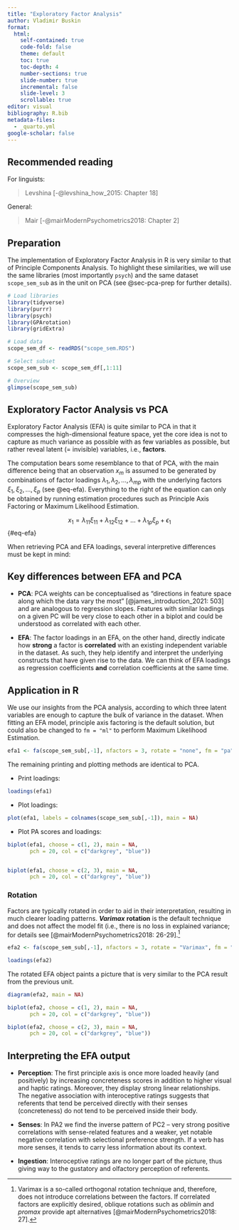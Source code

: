 ```yaml
---
title: "Exploratory Factor Analysis"
author: Vladimir Buskin
format:
  html:
    self-contained: true
    code-fold: false
    theme: default
    toc: true
    toc-depth: 4
    number-sections: true
    slide-number: true
    incremental: false
    slide-level: 3
    scrollable: true
editor: visual
bibliography: R.bib
metadata-files:
  - _quarto.yml
google-scholar: false
---
```


## Recommended reading

For linguists:

> Levshina [-@levshina_how_2015: Chapter 18]

General:

> Mair [-@mairModernPsychometrics2018: Chapter 2]

## Preparation

The implementation of Exploratory Factor Analysis in R is very similar
to that of Principle Components Analysis. To highlight these
similarities, we will use the same libraries (most importantly `psych`)
and the same dataset `scope_sem_sub` as in the unit on PCA (see
@sec-pca-prep for further details).

```r
# Load libraries
library(tidyverse)
library(purrr)
library(psych)
library(GPArotation)
library(gridExtra)

# Load data
scope_sem_df <- readRDS("scope_sem.RDS")

# Select subset
scope_sem_sub <- scope_sem_df[,1:11]

# Overview
glimpse(scope_sem_sub)
```

## Exploratory Factor Analysis vs PCA

Exploratory Factor Analysis (EFA) is quite similar to PCA in that it
compresses the high-dimensional feature space, yet the core idea is not
to capture as much variance as possible with as few variables as
possible, but rather reveal latent (= invisible) variables, i.e.,
**factors**.

The computation bears some resemblance to that of PCA, with the main
difference being that an observation $x_m$ is assumed to be generated by
combinations of factor loadings
$\lambda_{1}, \lambda_{2}, \dots, \lambda_{mp}$ with the underlying
factors $\xi_{1}, \xi_{2}, \dots, \xi_{p}$ (see @eq-efa). Everything to
the right of the equation can only be obtained by running estimation
procedures such as Principle Axis Factoring or Maximum Likelihood
Estimation.

$$
x_1 = \lambda_{11}\xi_{11} + \lambda_{12}\xi_{12} + \dots + \lambda_{1p}\xi_{p} + \epsilon_1
$$ {#eq-efa}

When retrieving PCA and EFA loadings, several interpretive differences
must be kept in mind:

::: callout-note
## Key differences between EFA and PCA

-   **PCA**: PCA weights can be conceptualised as "directions in feature
    space along which the data vary the most" [@james_introduction_2021:
    503] and are analogous to regression slopes. Features with similar
    loadings on a given PC will be very close to each other in a biplot
    and could be understood as correlated with each other.

-   **EFA**: The factor loadings in an EFA, on the other hand, directly
    indicate how **strong** a factor is **correlated** with an existing
    independent variable in the dataset. As such, they help identify and
    interpret the underlying constructs that have given rise to the
    data. We can think of EFA loadings as regression coefficients
    **and** correlation coefficients at the same time.
:::

## Application in R

We use our insights from the PCA analysis, according to which three
latent variables are enough to capture the bulk of variance in the
dataset. When fitting an EFA model, principle axis factoring is the
default solution, but could also be changed to `fm = "ml"` to perform
Maximum Likelihood Estimation.

```r
efa1 <- fa(scope_sem_sub[,-1], nfactors = 3, rotate = "none", fm = "pa")
```

The remaining printing and plotting methods are identical to PCA.

-   Print loadings:

```r
loadings(efa1)
```

-   Plot loadings:

```r
plot(efa1, labels = colnames(scope_sem_sub[,-1]), main = NA)
```

-   Plot PA scores and loadings:

```r
biplot(efa1, choose = c(1, 2), main = NA,
       pch = 20, col = c("darkgrey", "blue"))


biplot(efa1, choose = c(2, 3), main = NA,
       pch = 20, col = c("darkgrey", "blue"))


```

### Rotation

Factors are typically rotated in order to aid in their interpretation,
resulting in much clearer loading patterns. ***Varimax*** **rotation**
is the default technique and does not affect the model fit (i.e., there
is no loss in explained variance; for details see
[@mairModernPsychometrics2018: 26-29].[^efa-1]

[^efa-1]: Varimax is a so-called orthogonal rotation technique and,
    therefore, does not introduce correlations between the factors. If
    correlated factors are explicitly desired, oblique rotations such as
    *oblimin* and *promax* provide apt alternatives
    [@mairModernPsychometrics2018: 27].

```r
efa2 <- fa(scope_sem_sub[,-1], nfactors = 3, rotate = "Varimax", fm = "pa")

loadings(efa2)
```

The rotated EFA object paints a picture that is very similar to the PCA
result from the previous unit.

```r
diagram(efa2, main = NA)
```

```r
biplot(efa2, choose = c(1, 2), main = NA,
       pch = 20, col = c("darkgrey", "blue"))

biplot(efa2, choose = c(2, 3), main = NA,
       pch = 20, col = c("darkgrey", "blue"))

```

::: callout-note
## Interpreting the EFA output

-   **Perception**: The first principle axis is once more loaded heavily
    (and positively) by increasing concreteness scores in addition to
    higher visual and haptic ratings. Moreover, they display strong
    linear relationships. The negative association with interoceptive
    ratings suggests that referents that tend be perceived directly with
    their senses (concreteness) do not tend to be perceived inside their
    body.

-   **Senses**: In PA2 we find the inverse pattern of PC2 – very strong
    positive correlations with sense-related features and a weaker, yet
    notable negative correlation with selectional preference strength.
    If a verb has more senses, it tends to carry less information about
    its context.

-   **Ingestion**: Interoceptive ratings are no longer part of the
    picture, thus giving way to the gustatory and olfactory perception
    of referents.
:::
